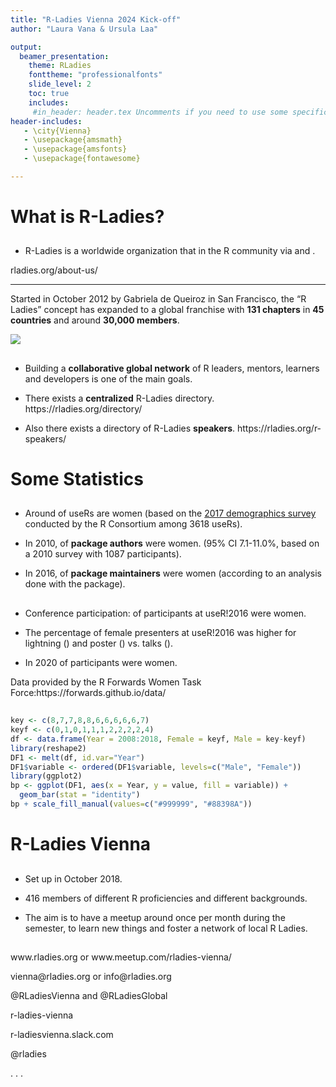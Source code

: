 ```yaml
---
title: "R-Ladies Vienna 2024 Kick-off"
author: "Laura Vana & Ursula Laa"

output:
  beamer_presentation:
    theme: RLadies
    fonttheme: "professionalfonts"
    slide_level: 2
    toc: true
    includes:
     #in_header: header.tex Uncomments if you need to use some specific packages and put in this       file
header-includes:
   - \city{Vienna}
   - \usepackage{amsmath}
   - \usepackage{amsfonts}
   - \usepackage{fontawesome}

---
```


# What is R-Ladies?

## \textbf{\huge R-Ladies Global}

* R-Ladies is a worldwide organization that \textcolor{rladiespurple}{promotes} \textbf{\color{rladiespurple}{gender diversity}} in the R community via \textcolor{rladiespurple}{meetups} and \textcolor{rladiespurple}{mentorship}.

\vspace{2em}

\textit{"The \textbf{mission} of R-Ladies is to achieve proportionate representation by \textbf{encouraging}, \textbf{inspiring}, and \textbf{empowering} people of genders currently underrepresented in the R community."}

\hfill rladies.org/about-us/



---
\vspace{-0.6em}

Started in October 2012 by Gabriela de Queiroz in San Francisco,
 the "R Ladies" concept has expanded to a global franchise
with **131 chapters** in **45 countries** and around **30,000 members**.

\vspace{-0.5em}

![](map.png)

## \textbf{\huge R-Ladies Directory}


\Large
* Building a **collaborative global network** of R leaders, mentors, learners and developers is one of the main goals.

* There exists a **centralized** R-Ladies directory.
https://rladies.org/directory/


* Also there exists a directory of R-Ladies **speakers**.
https://rladies.org/r-speakers/

# Some Statistics

## \textbf{\huge Some useRs Stats}
 \Large
 
*  Around \textbf{\textcolor{rladiespurple}{14\%}} of useRs are women (based on the [2017 demographics survey](https://blog.revolutionanalytics.com/downloads/Voice%20of%20R%20Community.pdf) conducted by the R Consortium among 3618 useRs).

* In 2010, \textbf{\textcolor{rladiespurple}{9\%}} of **package authors** were women. (95% CI 7.1-11.0%, based on a 2010 survey with 1087 participants).

* In 2016, \textbf{\textcolor{rladiespurple}{11\% to 15\%}} of **package maintainers** were women (according to an analysis done with the \texttt{\textbf{genderizeR}} package). 


## \textbf{\huge useR! Conferences}

\Large

* Conference participation: \textbf{\textcolor{rladiespurple}{28\%}} of participants at useR!2016 were women.

* The percentage of female presenters at useR!2016 was higher for lightning 
(\textbf{\textcolor{rladiespurple}{25\%}}) and poster (\textbf{\textcolor{rladiespurple}{28\%}}) vs. talks (\textbf{\textcolor{rladiespurple}{19\%}}).

* In 2020 \textbf{\textcolor{rladiespurple}{26\%}} of participants were women.

\vspace{4em}

 \scriptsize Data provided by the R Forwards Women Task Force:\noindent https://forwards.github.io/data/

## \textbf{\huge Keynotes at useR! }

```r
key <- c(8,7,7,8,8,6,6,6,6,6,7)
keyf <- c(0,1,0,1,1,1,2,2,2,2,4)
df <- data.frame(Year = 2008:2018, Female = keyf, Male = key-keyf)
library(reshape2)
DF1 <- melt(df, id.var="Year")
DF1$variable <- ordered(DF1$variable, levels=c("Male", "Female")) 
library(ggplot2)
bp <- ggplot(DF1, aes(x = Year, y = value, fill = variable)) + 
  geom_bar(stat = "identity")
bp + scale_fill_manual(values=c("#999999", "#88398A"))
```

<!--## Statistics for women in STEM

<!-- * In a survey among useR!2016 participants, two groups of respondents have been highlighted: -->

<!--     - People who do not feel they are part of the R community, but who would like to participate in workshops, or an R user group meeting close to them.   -->

<!--     <!-- They are more likely women, people with master or undergraduate degree. --> 
<!--     - People who feel they are part of the R community, but do not have time to participate to meetings.  -->

<!--    <!--They are more likely men, people with caring responsibilities, or people with a doctorate. --> 

<!-- @RWomenTaskforce -->
<!-- * Underrepresentation in computer science - data for EU, Austria
References:-->


# R-Ladies Vienna

## \textbf{\huge R-Ladies Vienna}
\Large
* Set up in October 2018.

* 416 members of different R proficiencies and different backgrounds.
 
* The aim is to have a meetup around once per month during the semester, to learn new things and foster a network of local R Ladies.


## \textbf{\huge Keep in Touch}

\textcolor{rladiespurple}{\Large \faGlobe}  www.rladies.org or www.meetup.com/rladies-vienna/


\textcolor{rladiespurple}{\large \faEnvelope} vienna@rladies.org or info@rladies.org

\textcolor{rladiespurple}{\Large \faTwitter} @RLadiesVienna and @RLadiesGlobal

\textcolor{rladiespurple}{\Large \faLinkedin} r-ladies-vienna

\textcolor{rladiespurple}{\Large \faSlack} r-ladiesvienna.slack.com

\textcolor{rladiespurple}{\Large \faGithub} @rladies

. . .

\vspace{1em}
\begin{center}
\textit{\textbf{\huge\color{rladiespurple}{{Thanks for listening!}}}}
\end{center}

<!-- <a href="mailto:laurav@rladies.org"><i class="fa fa-paper-plane fa-fw"></i>&nbsp; laurav@rladies.org</a><br> -->
<!-- <a href="mailto:vienna@rladies.org"><i class="fa fa-paper-plane fa-fw"></i>&nbsp; vienna@rladies.org</a><br> -->
<!-- <a href="http://twitter.com/RLadiesVienna"><i class="fa fa-twitter fa-fw"></i>&nbsp; @RLadiesVienna</a><br> -->
<!-- <a href="http://github.com/rladies"><i class="fa fa-github fa-fw"></i>&nbsp; @rladies</a><br> -->

